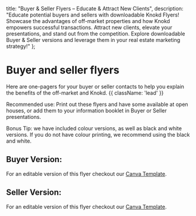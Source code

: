
<meta name="og:title" content="Fuel Your Real Estate Success with Knokd Buyer and Seller Flyers" />
<meta name="og:description" content="Educate buyers and sellers! Explore downloadable Knokd Flyers explaining off-market advantages & how Knokd empowers transactions. Attract new clients and elevate your presentations!" />

  title: "Buyer & Seller Flyers – Educate & Attract New Clients",
  description: "Educate potential buyers and sellers with downloadable Knokd Flyers! Showcase the advantages of off-market properties and how Knokd empowers successful transactions. Attract new clients, elevate your presentations, and stand out from the competition. Explore downloadable Buyer & Seller versions and leverage them in your real estate marketing strategy!"
};

# Buyer and seller flyers

Here are one-pagers for your buyer or seller contacts to help you explain the benefits of the off-market and Knokd. {{ className: 'lead' }}

Recommended use: Print out these flyers and have some available at open houses, or add them to your information booklet in Buyer or Seller presentations. 

Bonus Tip: we have included colour versions, as well as black and white versions. If you do not have colour printing, we recommend using the black and white. 

## Buyer Version:

<MarketingAssets>
  <MarketingAsset
    src="/images/flyers/pdfs/firstlist_buyer_flyer.pdf"
    alt="Color version of the buyer's flyer"
    layout='flyer'
  />
</MarketingAssets>

For an editable version of this flyer checkout our [Canva Template](https://www.canva.com/design/DAGhjijJMWw/Ae-N6HQaq3g_BiT4rJXoFw/view?utm_content=DAGhjijJMWw&utm_campaign=designshare&utm_medium=link&utm_source=publishsharelink&mode=preview). 

## Seller Version:

<MarketingAssets>
  <MarketingAsset
    src="/images/flyers/pdfs/firstlist_seller_flyer.pdf"
    alt="Color version of the seller's flyer"
    layout='flyer'
  />
</MarketingAssets>

For an editable version of this flyer checkout our [Canva Template](https://www.canva.com/design/DAGhjijJMWw/Ae-N6HQaq3g_BiT4rJXoFw/view?utm_content=DAGhjijJMWw&utm_campaign=designshare&utm_medium=link&utm_source=publishsharelink&mode=preview). 
